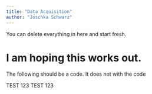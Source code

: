 ```yaml
---
title: "Data Acquisition"
author: "Joschka Schwarz"
---
```


::: callout-note
You can delete everything in here and start fresh.
:::

# I am hoping this works out.
The following should be a code. It does not with the code

TEST 123 TEST 123